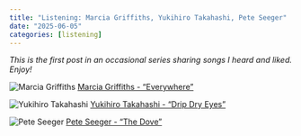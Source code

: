 ```yaml
---
title: "Listening: Marcia Griffiths, Yukihiro Takahashi, Pete Seeger"
date: "2025-06-05"
categories: [listening]
---
```


_This is the first post in an occasional series sharing songs I heard and liked. Enjoy!_

![Marcia Griffiths](https://img.youtube.com/vi/6cXP-OEixnw/default.jpg) [Marcia Griffiths - "Everywhere"](https://www.youtube.com/watch?v=6cXP-OEixnw)

![Yukihiro Takahashi](https://img.youtube.com/vi/F5PbPtZ1p2o/default.jpg) [Yukihiro Takahashi - "Drip Dry Eyes"](https://www.youtube.com/watch?v=F5PbPtZ1p2o)

![Pete Seeger](https://img.youtube.com/vi/eS-6iIg1UFQ/default.jpg) [Pete Seeger - "The Dove"](https://www.youtube.com/watch?v=eS-6iIg1UFQ)